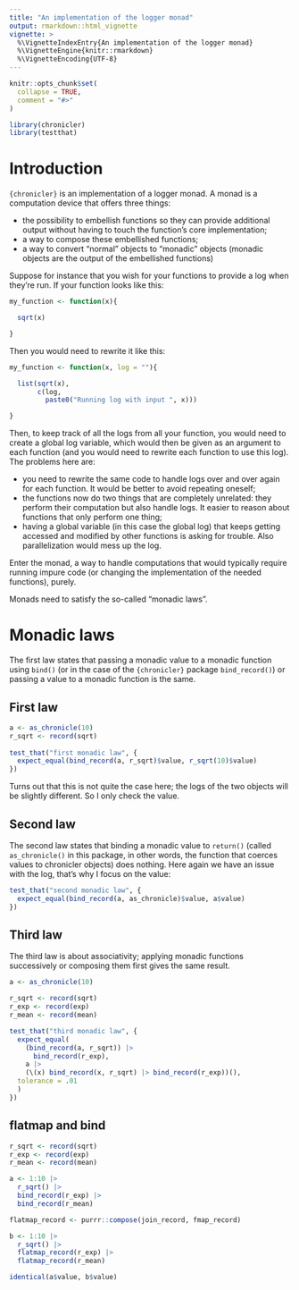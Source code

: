 ```yaml
---
title: "An implementation of the logger monad"
output: rmarkdown::html_vignette
vignette: >
  %\VignetteIndexEntry{An implementation of the logger monad}
  %\VignetteEngine{knitr::rmarkdown}
  %\VignetteEncoding{UTF-8}
---
```


```r
knitr::opts_chunk$set(
  collapse = TRUE,
  comment = "#>"
)
```

```r
library(chronicler)
library(testthat)
```

# Introduction

`{chronicler}` is an implementation of a logger monad. A monad is a computation device that offers
three things:

- the possibility to embellish functions so they can provide additional output without having to touch the function's core implementation;
- a way to compose these embellished functions;
- a way to convert "normal" objects to "monadic" objects (monadic objects are the output of the embellished functions)

Suppose for instance that you wish for your functions to provide a log when they're run. If your
function looks like this:

```r
my_function <- function(x){

  sqrt(x)

}
```

Then you would need to rewrite it like this:

```r
my_function <- function(x, log = ""){

  list(sqrt(x),
       c(log,
         paste0("Running log with input ", x)))

}

```

Then, to keep track of all the logs from all your function, you would need to create a global log 
variable, which would then be given as an argument to each function (and you would need to rewrite
each function to use this log). The problems here are:

- you need to rewrite the same code to handle logs over and over again for each function. It would be better to avoid repeating oneself;
- the functions now do two things that are completely unrelated: they perform their computation but also handle logs. It easier to reason about functions that only perform one thing;
- having a global variable (in this case the global log) that keeps getting accessed and modified by other functions is asking for trouble. Also parallelization would mess up the log.

Enter the monad, a way to handle computations that would typically require running impure code (or 
changing the implementation of the needed functions), purely.


Monads need to satisfy the so-called "monadic laws".

# Monadic laws

The first law states that passing a monadic value to a monadic function using `bind()` 
(or in the case of the `{chronicler}` package `bind_record()`) or passing a value to a monadic
function is the same.

## First law

```r
a <- as_chronicle(10)
r_sqrt <- record(sqrt)
 
test_that("first monadic law", {
  expect_equal(bind_record(a, r_sqrt)$value, r_sqrt(10)$value)
})

```

Turns out that this is not quite the case here; the logs of the two objects will be slightly 
different. So I only check the value.

## Second law

The second law states that binding a monadic value to `return()` (called `as_chronicle()` in
this package, in other words, the function that coerces values to chronicler objects) does
nothing. Here again we have an issue with the log, that's why I focus on the value:

```r
test_that("second monadic law", {
  expect_equal(bind_record(a, as_chronicle)$value, a$value)
})

```

## Third law

The third law is about associativity; applying monadic functions successively or composing them
first gives the same result.

```r
a <- as_chronicle(10)

r_sqrt <- record(sqrt)
r_exp <- record(exp)
r_mean <- record(mean)

test_that("third monadic law", {
  expect_equal(
    (bind_record(a, r_sqrt)) |>
      bind_record(r_exp),
    a |>
    (\(x) bind_record(x, r_sqrt) |> bind_record(r_exp))(),
  tolerance = .01
  )
})

```

## flatmap and bind

```r

r_sqrt <- record(sqrt)
r_exp <- record(exp)
r_mean <- record(mean)

a <- 1:10 |>
  r_sqrt() |>
  bind_record(r_exp) |>
  bind_record(r_mean)

flatmap_record <- purrr::compose(join_record, fmap_record)

b <- 1:10 |>
  r_sqrt() |>
  flatmap_record(r_exp) |>
  flatmap_record(r_mean)

identical(a$value, b$value)

```

